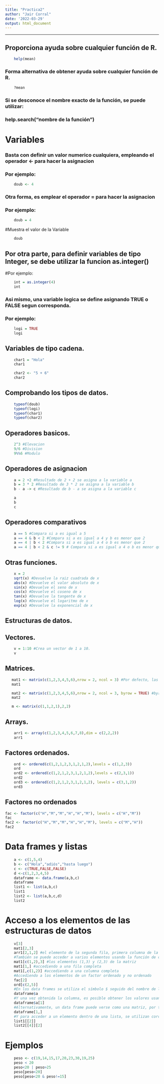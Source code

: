 ```yaml
---
title: "Practica2"
author: "Jair Corral"
date: '2022-03-29'
output: html_document
---
```

---


## Proporciona ayuda sobre cualquier función de R.
```r
    help(mean)
```

### Forma alternativa de obtener ayuda sobre cualquier función de R.
```r
    ?mean
``` 

### Si se desconoce el nombre exacto de la función, se puede utilizar:
### help.search("nombre de la función")

# Variables
### Basta con definir un valor numerico cualquiera, empleando el operador <- para hacer la asignacion
### Por ejemplo:
``` r
    doub <- 4
```
### Otra forma, es emplear el operador = para hacer la asignacion
### Por ejemplo:
``` r
    doub = 4
```

#Muestra el valor de la Variable
```r
    doub
```

## Por otra parte, para definir variables de tipo Integer, se debe utilizar la funcion as.integer()
#Por ejemplo:
```r
    int = as.integer(4)
    int
```

### Asi mismo, una variable logica se define asignando TRUE o FALSE segun corresponda.
### Por ejemplo:
```r
    logi = TRUE
    logi
```

## Variables de tipo cadena.
```r
    char1 = "Hola"
    char1

    char2 <- "5 + 6"
    char2
``` 


## Comprobando los tipos de datos.
```r
    typeof(doub)
    typeof(logi)
    typeof(char1)
    typeof(char2)
```

## Operadores basicos.
```r
    2^3 #Elevacion
    9/6 #Division
    9%%6 #Modulo
```

## Operadores de asignacion

``` r
    a = 2 +2 #Resultado de 2 + 2 se asigna a la variable a
    b = 3 * 2 #Resultado de 3 * 2 se asigna a la variable b
    b - a -> c #Resultado de b - a se asigna a la variable c

    a
    b
    c
```

## Operadores comparativos
```r
    a == 5 #Compara si a es igual a 5
    a == 4 & b < 2 #Compara si a es igual a 4 y b es menor que 2
    a == 4 | b < 2 #Compara si a es igual a 4 o b es menor que 2
    a == 4 | b < 2 & c != 9 # Compara si a es igual a 4 o b es menor que 2 y c es distinto de 9.
```

## Otras funciones.

``` r
    x = 2
    sqrt(x) #Devuelve la raiz cuadrada de x
    abs(x) #Devuelve el valor absoluto de x
    sin(x) #Devuelve el seno de x
    cos(x) #Devuelve el coseno de x
    tan(x) #Devuelve la tangente de x
    log(x) #Devuelve el logaritmo de x
    exp(x) #Devuelve la exponencial de x
```

## Estructuras de datos.

## Vectores.
``` r
    v = 1:10 #Crea un vector de 1 a 10.
    v
```

## Matrices.
``` r
   mat1 <- matrix(c(1,2,3,4,5,6),nrow = 2, ncol = 3) #Por defecto, las matrices se completan por columna.
   mat1

   mat2 <- matrix(c(1,2,3,4,5,6),nrow = 2, ncol = 3, byrow = TRUE) #byrow = TRUE indica que las matrices se completan por fila.
   mat2

   m <- matrix(c(1,1,2,1),2,2)
```

## Arrays.
``` r
    arr1 <- array(c(1,2,3,4,5,6,7,8),dim = c(2,2,2)) 
    arr1
```

## Factores ordenados.
``` r
    ord <- ordered(c(1,2,1,2,3,1,2,1,2),levels = c(1,2,3))
    ord
    ord2 <- ordered(c(1,2,1,2,3,1,2,1,2),levels = c(2,3,1))
    ord2
    ord3 <- ordered(c(1,2,1,2,3,1,2,1,2), levels = c(3,1,2))
    ord3
```

## Factores no ordenados

```r
fac <- factor(c("H","M","M","H","H","M"), levels = c("H","M"))
fac
fac2 <- factor(c("H","M","M","H","H","M"), levels = c("M","H"))
fac2
```
# Data frames y listas
```r
    a <- c(1,5,4)
    b <- c("Hola","adiós","hasta luego")
    c <- c(TRUE,FALSE,FALSE)
    d <-c(1,2,3,4,5)
    dataframe <- data.frame(a,b,c)
    dataframe
    list1 <- list(a,b,c)
    list1
    list2 <- list(a,b,c,d)
    list2
```
# Acceso a los elementos de las estructuras de datos
```r
    v[3]
    mat1[2,3]
    arr1[2,1,2] #el elemento de la segunda fila, primera columna de la segunda matriz
    #También se puede acceder a varios elementos usando la función de concatenación c
    mat1[c(1,2),3] #los elementos (1,3) y (2,3) de la matriz
    mat1[1,] #accediendo a una fila completa
    mat1[,c(1,2)] #accediendo a una columna completa
    #Accediendo a los elementos de un factor ordenado y no ordenado
    fac[2]
    ord[c(2,5)]
    #En los data frames se utiliza el símbolo $ seguido del nombre de la columna dentro del dataframe
    dataframe$a
    #Y una vez obtenida la columna, es posible obtener los valores usando los corchetes
    dataframe$a[1]
    #Alternativamente, un data frame puede verse como una matriz, por tanto, pueden usarse corchetes para acceder a sus elementos
    dataframe[1,]
    #Y para acceder a un elemento dentro de una lista, se utilizan corchetes dobles
    list1[[2]]
    list2[[4]][2]
```

# Ejemplos
```r
    peso <- c(19,14,15,17,20,23,30,19,25)
    peso < 20
    peso<20 | peso>25
    peso[peso<20]
    peso[peso<20 & peso!=15]
```



   




